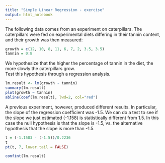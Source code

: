 ```yaml
---
title: "Simple Linear Regression - exercise"
output: html_notebook
---
```


The following data comes from an experiment on caterpillars. The caterpillars were fed on experimental diets differing in their tannin content, and their growth was then measured:

```r
growth = c(12, 10, 8, 11, 6, 7, 2, 3.5, 3.5)
tannin = 0:8
```

We hypothesize that the higher the percentage of tannin in the diet, the more slowly the caterpillars grow.   
Test this hypothesis through a regression analysis.

```r
lm.result <- lm(growth ~ tannin)
summary(lm.result)
plot(growth ~ tannin)
abline(coef(lm.result), lwd=2, col="red")
```


A previous experiment, however, produced different results. In particular, the slope of the regression coefficient was -1.5. We can do a test to see if the slope we just estimated (-1.158) is statistically different from 1.5. In this case the null hypothesis is that the slope is -1.5, vs. the alternative hypothesis that the slope is more than -1.5.

```r
t = (-1.1583 - (-1.5))/0.2236
t
pt(t, 7, lower.tail = FALSE)
```


```r
confint(lm.result)
```














